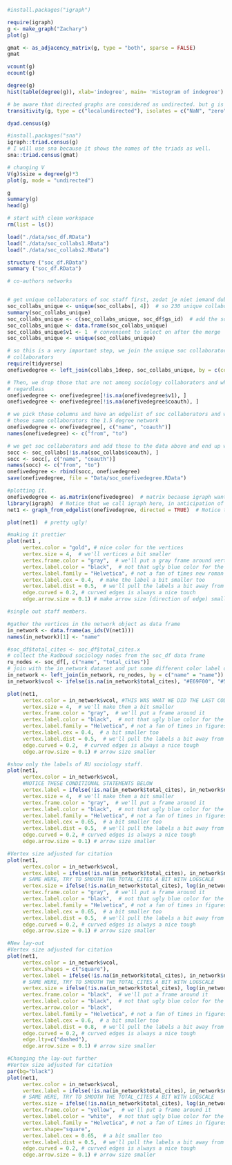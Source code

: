 ```r
#install.packages("igraph")

require(igraph)
g <- make_graph("Zachary")
plot(g)
```

```r
gmat <- as_adjacency_matrix(g, type = "both", sparse = FALSE)
gmat
```

```r
vcount(g)
ecount(g)
```

```r
degree(g)
hist(table(degree(g)), xlab='indegree', main= 'Histogram of indegree')
```

```r
# be aware that directed graphs are considered as undirected. but g is undirected.
transitivity(g, type = c("localundirected"), isolates = c("NaN", "zero"))
```

```r
dyad.census(g)
```

```r
#install.packages("sna")
igraph::triad.census(g)
# I will use sna because it shows the names of the triads as well.
sna::triad.census(gmat)
```

```r
# changing V
V(g)$size = degree(g)*3
plot(g, mode = "undirected")
```

```r
g
summary(g)
head(g)
```

```r
# start with clean workspace
rm(list = ls())
```


```r
load("./data/soc_df.RData")
load("./data/soc_collabs1.RData")
load("./data/soc_collabs2.RData")
```

```r
structure ("soc_df.RData")
summary ("soc_df.RData")
```

```r
# co-authors networks


# get unique collaborators of soc staff first, zodat je niet iemand dubbel hebt. Alle mensen verzamelen, dus staffleden sociologie en alle co-auteurs.
soc_collabs_unique <- unique(soc_collabs[, 4])  # so 230 unique collaborators for RU staff?
summary(soc_collabs_unique)
soc_collabs_unique <- c(soc_collabs_unique, soc_df$gs_id)  # add the soc staff themselves.New people who have not worked together with others.
soc_collabs_unique <- data.frame(soc_collabs_unique)
soc_collabs_unique$v1 <- 1  # convenient to select on after the merge
soc_collabs_unique <- unique(soc_collabs_unique)

# so this is a very important step, we join the unique soc collaborators to the collaborators of
# collaborators
require(tidyverse)
onefivedegree <- left_join(collabs_1deep, soc_collabs_unique, by = c(coauth_id = "soc_collabs_unique"))

# Then, we drop those that are not among sociology collaborators and who don't lsit coauthors
# regardless
onefivedegree <- onefivedegree[!is.na(onefivedegree$v1), ]
onefivedegree <- onefivedegree[!is.na(onefivedegree$coauth), ]

# we pick those columns and have an edgelist of soc collaborators and whether they collaborate with
# those same collaborators the 1.5 degree network
onefivedegree <- onefivedegree[, c("name", "coauth")]
names(onefivedegree) <- c("from", "to")

# we get soc collaborators and add those to the data above and end up with a nice edgelist!
socc <- soc_collabs[!is.na(soc_collabs$coauth), ]
socc <- socc[, c("name", "coauth")]
names(socc) <- c("from", "to")
onefivedegree <- rbind(socc, onefivedegree)
save(onefivedegree, file = "Data/soc_onefivedegree.RData")
```

```r
#plotting it.
onefivedegree <- as.matrix(onefivedegree)  # matrix because igraph wants that
library(igraph)  # Notice that we call igraph here, in anticipation of the viz tutorial.
net1 <- graph_from_edgelist(onefivedegree, directed = TRUE)  # Notice the igraph function here!

plot(net1)  # pretty ugly!
```

```r
#making it prettier
plot(net1 ,
     vertex.color = "gold", # nice color for the vertices
     vertex.size = 4,  # we'll vertices a bit smaller
     vertex.frame.color = "gray",  # we'll put a gray frame around vertices
     vertex.label.color = "black",  # not that ugly blue color for the labels (names)
     vertex.label.family = "Helvetica", # not a fan of times new roman in figures
     vertex.label.cex = 0.4,  # make the label a bit smaller too
     vertex.label.dist = 0.5,  # we'll pull the labels a bit away from the vertices
     edge.curved = 0.2, # curved edges is always a nice touch
     edge.arrow.size = 0.1) # make arrow size (direction of edge) smaller
```

```r
#single out staff members. 

#gather the vertices in the network object as data frame
in_network <- data.frame(as_ids(V(net1)))
names(in_network)[1] <- "name"

#soc_df$total_cites <- soc_df$total_cites.x
# collect the Radboud sociology nodes from the soc_df data frame
ru_nodes <- soc_df[, c("name", "total_cites")]
# join with the in_network dataset and put some different color label on those nodes who were in the soc_df and those who were not.
in_network <- left_join(in_network, ru_nodes, by = c("name" = "name"))
in_network$vcol <- ifelse(is.na(in_network$total_cites), "#E69F00", "#56B4E9")

plot(net1,
     vertex.color = in_network$vcol, #THIS WAS WHAT WE DID THE LAST CODEBLOCK FOR!
     vertex.size = 4,  # we'll make them a bit smaller
     vertex.frame.color = "gray",  # we'll put a frame around it
     vertex.label.color = "black",  # not that ugly blue color for the names
     vertex.label.family = "Helvetica", # not a fan of times in figures
     vertex.label.cex = 0.4,  # a bit smaller too
     vertex.label.dist = 0.5,  # we'll pull the labels a bit away from the vertices
     edge.curved = 0.2,  # curved edges is always a nice tough
     edge.arrow.size = 0.1) # arrow size smaller


```

```r
#show only the labels of RU sociology staff.
plot(net1,
     vertex.color = in_network$vcol, 
     #NOTICE THESE CONDITIONAL STATEMENTS BELOW
     vertex.label = ifelse(!is.na(in_network$total_cites), in_network$name, NA),
     vertex.size = 4,  # we'll make them a bit smaller
     vertex.frame.color = "gray",  # we'll put a frame around it
     vertex.label.color = "black",  # not that ugly blue color for the names
     vertex.label.family = "Helvetica", # not a fan of times in figures
     vertex.label.cex = 0.65,  # a bit smaller too
     vertex.label.dist = 0.5,  # we'll pull the labels a bit away from the vertices
     edge.curved = 0.2, # curved edges is always a nice tough
     edge.arrow.size = 0.1) # arrow size smaller
```

```r
#Vertex size adjusted for citation
plot(net1,
     vertex.color = in_network$vcol, 
     vertex.label = ifelse(!is.na(in_network$total_cites), in_network$name, NA),
     # SAME HERE, TRY TO SMOOTH THE TOTAL_CITES A BIT WITH LOGSCALE
     vertex.size = ifelse(!is.na(in_network$total_cites), log(in_network$total_cites), 2),
     vertex.frame.color = "gray",  # we'll put a frame around it
     vertex.label.color = "black",  # not that ugly blue color for the names
     vertex.label.family = "Helvetica", # not a fan of times in figures
     vertex.label.cex = 0.65,  # a bit smaller too
     vertex.label.dist = 0.5,  # we'll pull the labels a bit away from the vertices
     edge.curved = 0.2, # curved edges is always a nice tough
     edge.arrow.size = 0.1) # arrow size smaller
```

```r
#New lay-out
#Vertex size adjusted for citation
plot(net1,
     vertex.color = in_network$vcol,
     vertex.shapes = c("square"),
     vertex.label = ifelse(!is.na(in_network$total_cites), in_network$name, NA),
     # SAME HERE, TRY TO SMOOTH THE TOTAL_CITES A BIT WITH LOGSCALE
     vertex.size = ifelse(!is.na(in_network$total_cites), log(in_network$total_cites), 6),
     vertex.frame.color = "black",  # we'll put a frame around it
     vertex.label.color = "black",  # not that ugly blue color for the names
     vertex.arrow.color = "black",
     vertex.label.family = "Helvetica", # not a fan of times in figures
     vertex.label.cex = 0.6,  # a bit smaller too
     vertex.label.dist = 0.8,  # we'll pull the labels a bit away from the vertices
     edge.curved = 0.2, # curved edges is always a nice tough
     edge.lty=c("dashed"),
     edge.arrow.size = 0.1) # arrow size smaller
```

```r
#Changing the lay-out further
#Vertex size adjusted for citation
par(bg="black")
plot(net1,
     vertex.color = in_network$vcol, 
     vertex.label = ifelse(!is.na(in_network$total_cites), in_network$name, NA),
     # SAME HERE, TRY TO SMOOTH THE TOTAL_CITES A BIT WITH LOGSCALE
     vertex.size = ifelse(!is.na(in_network$total_cites), log(in_network$total_cites), 2),
     vertex.frame.color = "yellow",  # we'll put a frame around it
     vertex.label.color = "white",  # not that ugly blue color for the names
     vertex.label.family = "Helvetica", # not a fan of times in figures
     vertex.shape="square",
     vertex.label.cex = 0.65,  # a bit smaller too
     vertex.label.dist = 0.5,  # we'll pull the labels a bit away from the vertices
     edge.curved = 0.2, # curved edges is always a nice tough
     edge.arrow.size = 0.1) # arrow size smaller
```

